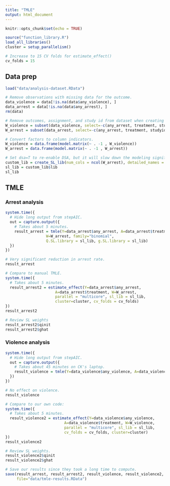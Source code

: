 ```yaml
---
title: "TMLE"
output: html_document
---
```


```r
knitr::opts_chunk$set(echo = TRUE)
```

```r
source("function_library.R")
load_all_libraries()
cluster = setup_parallelism()

# Increase to 15 CV folds for estimate_effect()
cv_folds = 15
```

## Data prep

```r
load("data/analysis-dataset.RData")

# Remove observations with missing data for the outcome.
data_violence = data[!is.na(data$any_violence), ]
data_arrest = data[!is.na(data$any_arrest), ]
rm(data)

# Remove outcomes, assignment, and study id from dataset when creating W dataframe.
W_violence = subset(data_violence, select=-c(any_arrest, treatment, studyid, any_violence))
W_arrest = subset(data_arrest, select=-c(any_arrest, treatment, studyid, any_violence))

# Convert factors to column indicators.
W_violence = data.frame(model.matrix(~ . -1 , W_violence))
W_arrest = data.frame(model.matrix(~ . -1 , W_arrest))

```

```r
# Set dsa=T to re-enable DSA, but it will slow down the modeling significantly.
custom_lib = create_SL_lib(num_cols = ncol(W_arrest), detailed_names = T)
sl_lib = custom_lib$lib
sl_lib
```

## TMLE

### Arrest analysis

```r
system.time({
  # Hide long output from stepAIC.
  out = capture.output({
    # Takes about 5 minutes.
    result_arrest = tmle(Y=data_arrest$any_arrest, A=data_arrest$treatment,
                  W=W_arrest, family="binomial",
                  Q.SL.library = sl_lib, g.SL.library = sl_lib)
  })
})

# Very significant reduction in arrest rate.
result_arrest

# Compare to manual TMLE.
system.time({
  # Takes about 5 minutes.
  result_arrest2 = estimate_effect(Y=data_arrest$any_arrest,
                      A=data_arrest$treatment, W=W_arrest,
                      parallel = "multicore", sl_lib = sl_lib,
                      cluster=cluster, cv_folds = cv_folds)
})
result_arrest2

# Review SL weights
result_arrest2$qinit
result_arrest2$ghat
```

### Violence analysis

```r

system.time({
  # Hide long output from stepAIC.
  out = capture.output({
    # Takes about 45 minutes on CK's laptop.
    result_violence = tmle(Y=data_violence$any_violence, A=data_violence$treatment, W=W_violence, family="binomial", Q.SL.library = sl_lib, g.SL.library = sl_lib)
  })
})

# No effect on violence.
result_violence

# Compare to our own code:
system.time({
  # Takes about 5 minutes.
  result_violence2 = estimate_effect(Y=data_violence$any_violence, 
                          A=data_violence$treatment, W=W_violence,
                          parallel = "multicore", sl_lib = sl_lib,
                          cv_folds = cv_folds, cluster=cluster)
})
result_violence2

# Review SL weights.
result_violence2$qinit
result_violence2$ghat

```

```r
# Save our results since they took a long time to compute.
save(result_arrest, result_arrest2, result_violence, result_violence2,
     file="data/tmle-results.RData")
```